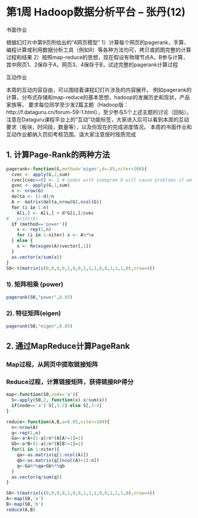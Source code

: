 第1周 Hadoop数据分析平台  -- 张丹(12)
========================================================

书面作业 

根据幻灯片中第9页所给出的“4网页模型” 
1）计算每个网页的pagerank，手算、编程计算或利用数据分析工具（例如R）等各种方法均可，拷贝或抓图完整的计算过程和结果 
2）按照map-reduce的思想，现在假设有物理节点A，B参与计算，其中网页1、2保存于A，网页3、4保存于B，试述完整的pagerank计算过程 

互动作业 

本周的互动内容自由，可以围绕着课程幻灯片涉及的内容展开。 例如pagerank的计算，分布式存储和map-reduce的基本思想，hadoop的发展历史和现状，产品家族等。 
要求每位同学至少发2篇主题（Hadoop版：http://f.dataguru.cn/forum-59-1.html），至少参与5个上述主题的讨论（回帖）。 
注意在Dataguru课程平台上的“互动”功能标签，大家进入后可以看到本周的互动要求（板块，时间段，数量等），以及你现在的完成进度情况。 
本周的书面作业和互动作业都纳入罚扣考核范围，请大家注意按时按质完成

## 1. 计算Page-Rank的两种方法


    
```r
pagerank<-function(G,method='eigen',d=.85,niter=100){
  cvec <- apply(G,2,sum)
  cvec[cvec==0] <- 1 # nodes with indegree 0 will cause problems if we divide by 0.
  gvec <- apply(G,1,sum)
  n <- nrow(G)
  delta <- (1-d)/n
  A <- matrix(delta,nrow(G),ncol(G))
  for (i in 1:n) 
    A[i,] <- A[i,] + d*G[i,]/cvec
#   print(A)
  if (method=='power'){
    x <- rep(1,n)
    for (i in 1:niter) x <- A%*%x
  } else {
    x <- Re(eigen(A)$vector[,1])
  }
  as.vector(x/sum(x))
}
S0<-t(matrix(c(0,0,0,0,1,0,0,1,1,1,0,0,1,1,1,0),nrow=4))
```
### 1). 矩阵相乘 (power)
```r
pagerank(S0,"power",0.85)
```

### 2). 特征矩阵(eigen)
```r
pagerank(S0,"eigen",0.85)
```


## 2. 通过MapReduce计算PageRank
### Map过程，从网页中提取链接矩阵
### Reduce过程，计算链接矩阵，获得链接RP得分

```r
map<-function(S0,node='a'){
  S<-apply(S0,2, function(x) x/sum(x))
  if(node=='a') S[,1:2] else S[,3:4]
}

reduce<-function(A,B,a=0.85,niter=100){
  n<-nrow(A)
  q<-rep(1,n)
  Ga<-a*A+(1-a)/n*(A[A!=1]=1)
  Gb<-a*B+(1-a)/n*(B[B!=1]=1)
  for(i in 1:niter){
    qa<-as.matrix(q[1:ncol(A)])
    qb<-as.matrix(q[(ncol(A)+1):n])
    q<-Ga%*%qa+Gb%*%qb
  }
  as.vector(q/sum(q))
}

S0<-t(matrix(c(0,0,0,0,1,0,0,1,1,1,0,0,1,1,1,0),nrow=4))
A<-map(S0,'a')
B<-map(S0,'b')
reduce(A,B)

```
